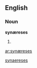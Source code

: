 ==English==

===Noun===
'''synæreses''' {{p}}

# {{plural of|[[synæresis#English|synæresis]]}}

[[Category:English words spelled with ligatures|synaereses]]

[[ar:synæreses]]